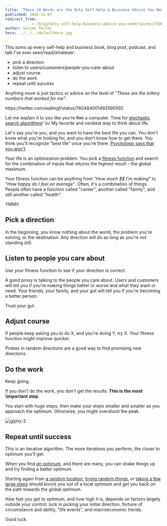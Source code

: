 ```yaml
---
title: 'These 19 Words are the Only Self-Help & Business Advice You Need'
published: 2016-11-07
redirect_from: 
            - /blog/only-self-help-business-advice-you-need/swizec/7190
author: Swizec Teller
hero: ../../../defaultHero.jpg
---
```

This sums up every self-help and business book, blog post, podcast, and talk I’ve ever seen/read/whatever:



- pick a direction
- listen to users/customers/people-you-care-about
- adjust course
- do the work
- repeat until success



Anything more is just tactics or advice on the level of _"These are the lottery numbers that worked for me"_.



https&#x3A;//twitter.com/wallingf/status/760484001492590592



Let me explain it to you like you're ~~five~~ a computer. Time for [stochastic search algorithms](https://en.wikipedia.org/wiki/Stochastic_optimization)! \\o/ My favorite and nerdiest way to think about life.



Let's say you're you, and you want to have the best life you can. You don't know what you're looking for, and you don't know how to get there. You think you'll recognize "best life" once you're there. [Psychology says that you won't](https://en.wikipedia.org/wiki/Hedonic_treadmill).



Your life is an optimization problem. You pick a [fitness function](https://en.wikipedia.org/wiki/Fitness_function) and search for the combination of inputs that returns the highest result – the global maximum.



Your fitness function can be anything from _"How much $$ I'm making"_ to _"How happy do I feel on average"_. Often, it's a combination of things. People often have a function called "career", another called "family", and still another called "health".



YMMV



## Pick a direction



In the beginning, you know nothing about the world, the problem you're solving, or the destination. Any direction will do as long as you're not standing still.



## Listen to people you care about



Use your fitness function to see if your direction is correct.



A good proxy is talking to the people you care about. Users and customers will tell you if you're making things better or worse and what they want or need. Your friends, your family, and your gut will tell you if you're becoming a better person.



Trust your gut.



## Adjust course



If people keep asking you to do X, and you're doing Y, try X. Your fitness function might improve quicker.



Probes in random directions are a good way to find promising new directions.



## Do the work



Keep going.



If you don't do the work, you don't get the results. **This is the most \\important step**.



You start with huge steps, then make your steps smaller and smaller as you approach the optimum. Otherwise, you might overshoot the peak.



![giphy-2](./img/blog-wp-content-uploads-2016-11-giphy-2.gif)



## Repeat until success



This is an iterative algorithm. The more iterations you perform, the closer to optimum you'll get.



When you find [_an_ optimum](https://en.wikipedia.org/wiki/Maxima_and_minima), and there are many, you can shake things up and try finding a better optimum.



Starting again from [a random location](https://en.wikipedia.org/wiki/Random_forest), [trying random things](https://en.wikipedia.org/wiki/Monte_Carlo_method), or [taking a few large steps](https://en.wikipedia.org/wiki/Simulated_annealing) should knock you out of a local optimum and get you back on the path towards the global optimum.



How fast you get to optimum, and how high it is, depends on factors largely outside your control: luck in picking your initial direction, fortune of circumstance and ability, "life events", and macroeconomic trends.



Good luck.